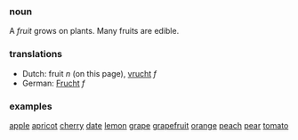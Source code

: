 ===noun===
A ''fruit'' grows on plants. Many fruits are edible.

===translations===
*Dutch: fruit ''n'' (on this page), [[vrucht]] ''f''
*German: [[Frucht]] ''f''

===examples===
[[Apple|apple]]
[[apricot]]
[[cherry]]
[[date]]
[[lemon]]
[[grape]]
[[grapefruit]]
[[orange]]
[[peach]]
[[pear]]
[[tomato]]